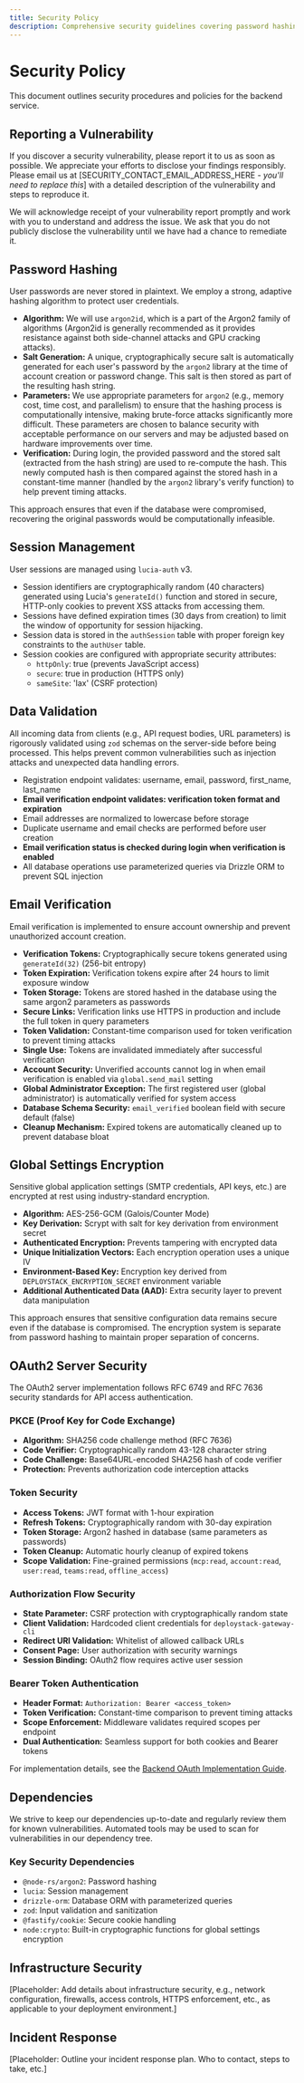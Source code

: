 ```yaml
---
title: Security Policy
description: Comprehensive security guidelines covering password hashing, session management, encryption, and vulnerability reporting for DeployStack Backend.
---
```


# Security Policy

This document outlines security procedures and policies for the backend service.

## Reporting a Vulnerability

If you discover a security vulnerability, please report it to us as soon as possible. We appreciate your efforts to disclose your findings responsibly. Please email us at [SECURITY_CONTACT_EMAIL_ADDRESS_HERE - *you'll need to replace this*] with a detailed description of the vulnerability and steps to reproduce it.

We will acknowledge receipt of your vulnerability report promptly and work with you to understand and address the issue. We ask that you do not publicly disclose the vulnerability until we have had a chance to remediate it.

## Password Hashing

User passwords are never stored in plaintext. We employ a strong, adaptive hashing algorithm to protect user credentials.

- **Algorithm:** We will use `argon2id`, which is a part of the Argon2 family of algorithms (Argon2id is generally recommended as it provides resistance against both side-channel attacks and GPU cracking attacks).
- **Salt Generation:** A unique, cryptographically secure salt is automatically generated for each user's password by the `argon2` library at the time of account creation or password change. This salt is then stored as part of the resulting hash string.
- **Parameters:** We use appropriate parameters for `argon2` (e.g., memory cost, time cost, and parallelism) to ensure that the hashing process is computationally intensive, making brute-force attacks significantly more difficult. These parameters are chosen to balance security with acceptable performance on our servers and may be adjusted based on hardware improvements over time.
- **Verification:** During login, the provided password and the stored salt (extracted from the hash string) are used to re-compute the hash. This newly computed hash is then compared against the stored hash in a constant-time manner (handled by the `argon2` library's verify function) to help prevent timing attacks.

This approach ensures that even if the database were compromised, recovering the original passwords would be computationally infeasible.

## Session Management

User sessions are managed using `lucia-auth` v3.

- Session identifiers are cryptographically random (40 characters) generated using Lucia's `generateId()` function and stored in secure, HTTP-only cookies to prevent XSS attacks from accessing them.
- Sessions have defined expiration times (30 days from creation) to limit the window of opportunity for session hijacking.
- Session data is stored in the `authSession` table with proper foreign key constraints to the `authUser` table.
- Session cookies are configured with appropriate security attributes:
  - `httpOnly`: true (prevents JavaScript access)
  - `secure`: true in production (HTTPS only)
  - `sameSite`: 'lax' (CSRF protection)

## Data Validation

All incoming data from clients (e.g., API request bodies, URL parameters) is rigorously validated using `zod` schemas on the server-side before being processed. This helps prevent common vulnerabilities such as injection attacks and unexpected data handling errors.

- Registration endpoint validates: username, email, password, first_name, last_name
- **Email verification endpoint validates: verification token format and expiration**
- Email addresses are normalized to lowercase before storage
- Duplicate username and email checks are performed before user creation
- **Email verification status is checked during login when verification is enabled**
- All database operations use parameterized queries via Drizzle ORM to prevent SQL injection

## Email Verification

Email verification is implemented to ensure account ownership and prevent unauthorized account creation.

- **Verification Tokens:** Cryptographically secure tokens generated using `generateId(32)` (256-bit entropy)
- **Token Expiration:** Verification tokens expire after 24 hours to limit exposure window
- **Token Storage:** Tokens are stored hashed in the database using the same argon2 parameters as passwords
- **Secure Links:** Verification links use HTTPS in production and include the full token in query parameters
- **Token Validation:** Constant-time comparison used for token verification to prevent timing attacks
- **Single Use:** Tokens are invalidated immediately after successful verification
- **Account Security:** Unverified accounts cannot log in when email verification is enabled via `global.send_mail` setting
- **Global Administrator Exception:** The first registered user (global administrator) is automatically verified for system access
- **Database Schema Security:** `email_verified` boolean field with secure default (false)
- **Cleanup Mechanism:** Expired tokens are automatically cleaned up to prevent database bloat

## Global Settings Encryption

Sensitive global application settings (SMTP credentials, API keys, etc.) are encrypted at rest using industry-standard encryption.

- **Algorithm:** AES-256-GCM (Galois/Counter Mode)
- **Key Derivation:** Scrypt with salt for key derivation from environment secret
- **Authenticated Encryption:** Prevents tampering with encrypted data
- **Unique Initialization Vectors:** Each encryption operation uses a unique IV
- **Environment-Based Key:** Encryption key derived from `DEPLOYSTACK_ENCRYPTION_SECRET` environment variable
- **Additional Authenticated Data (AAD):** Extra security layer to prevent data manipulation

This approach ensures that sensitive configuration data remains secure even if the database is compromised. The encryption system is separate from password hashing to maintain proper separation of concerns.

## OAuth2 Server Security

The OAuth2 server implementation follows RFC 6749 and RFC 7636 security standards for API access authentication.

### PKCE (Proof Key for Code Exchange)
- **Algorithm:** SHA256 code challenge method (RFC 7636)
- **Code Verifier:** Cryptographically random 43-128 character string
- **Code Challenge:** Base64URL-encoded SHA256 hash of code verifier
- **Protection:** Prevents authorization code interception attacks

### Token Security
- **Access Tokens:** JWT format with 1-hour expiration
- **Refresh Tokens:** Cryptographically random with 30-day expiration
- **Token Storage:** Argon2 hashed in database (same parameters as passwords)
- **Token Cleanup:** Automatic hourly cleanup of expired tokens
- **Scope Validation:** Fine-grained permissions (`mcp:read`, `account:read`, `user:read`, `teams:read`, `offline_access`)

### Authorization Flow Security
- **State Parameter:** CSRF protection with cryptographically random state
- **Client Validation:** Hardcoded client credentials for `deploystack-gateway-cli`
- **Redirect URI Validation:** Whitelist of allowed callback URLs
- **Consent Page:** User authorization with security warnings
- **Session Binding:** OAuth2 flow requires active user session

### Bearer Token Authentication
- **Header Format:** `Authorization: Bearer <access_token>`
- **Token Verification:** Constant-time comparison to prevent timing attacks
- **Scope Enforcement:** Middleware validates required scopes per endpoint
- **Dual Authentication:** Seamless support for both cookies and Bearer tokens

For implementation details, see the [Backend OAuth Implementation Guide](/development/backend/oauth-providers).

## Dependencies

We strive to keep our dependencies up-to-date and regularly review them for known vulnerabilities. Automated tools may be used to scan for vulnerabilities in our dependency tree.

### Key Security Dependencies

- `@node-rs/argon2`: Password hashing
- `lucia`: Session management
- `drizzle-orm`: Database ORM with parameterized queries
- `zod`: Input validation and sanitization
- `@fastify/cookie`: Secure cookie handling
- `node:crypto`: Built-in cryptographic functions for global settings encryption

## Infrastructure Security

[Placeholder: Add details about infrastructure security, e.g., network configuration, firewalls, access controls, HTTPS enforcement, etc., as applicable to your deployment environment.]

## Incident Response

[Placeholder: Outline your incident response plan. Who to contact, steps to take, etc.]
